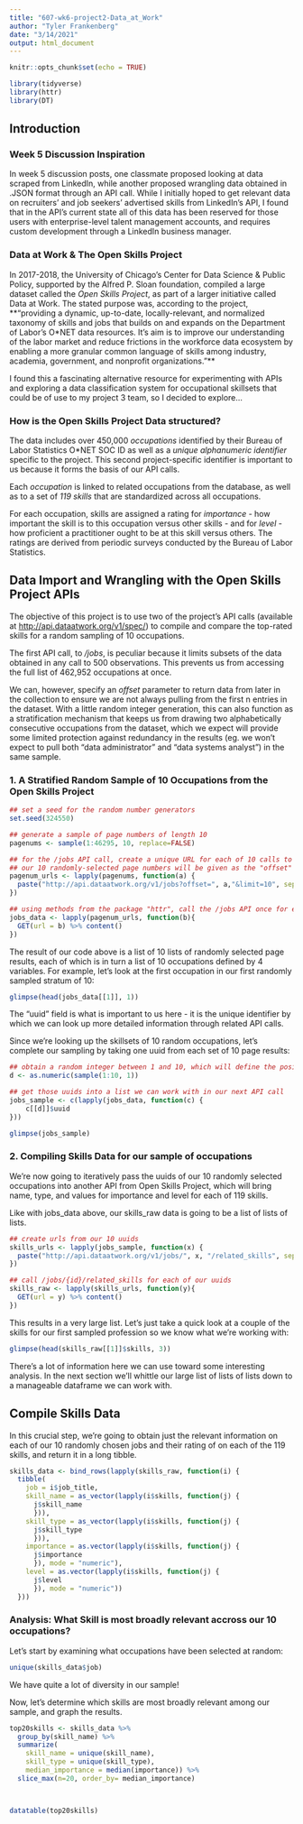 ```yaml
---
title: "607-wk6-project2-Data_at_Work"
author: "Tyler Frankenberg"
date: "3/14/2021"
output: html_document
---
```


```r

knitr::opts_chunk$set(echo = TRUE)

library(tidyverse)
library(httr)
library(DT)

```

## Introduction

### Week 5 Discussion Inspiration 

In week 5 discussion posts, one classmate proposed looking at data scraped from LinkedIn, while another proposed wrangling data obtained in .JSON format through an API call.  While I initially hoped to get relevant data on recruiters' and job seekers' advertised skills from LinkedIn's API, I found that in the API's current state all of this data has been reserved for those users with enterprise-level talent management accounts, and requires custom development through a LinkedIn business manager.  

### Data at Work & The Open Skills Project  

In 2017-2018, the University of Chicago's Center for Data Science & Public Policy, supported by the Alfred P. Sloan foundation, compiled a large dataset called the *Open Skills Project*, as part of a larger initiative called Data at Work.  The stated purpose was, according to the project, **"providing a dynamic, up-to-date, locally-relevant, and normalized taxonomy of skills and jobs that builds on and expands on the Department of Labor’s O*NET data resources. It’s aim is to improve our understanding of the labor market and reduce frictions in the workforce data ecosystem by enabling a more granular common language of skills among industry, academia, government, and nonprofit organizations."**

I found this a fascinating alternative resource for experimenting with APIs and exploring a data classification system for occupational skillsets that could be of use to my project 3 team, so I decided to explore...

### How is the Open Skills Project Data structured?

The data includes over 450,000 *occupations* identified by their Bureau of Labor Statistics O\*NET SOC ID as well as a *unique alphanumeric identifier* specific to the project.  This second project-specific identifier is important to us because it forms the basis of our API calls.

Each *occupation* is linked to related occupations from the database, as well as to a set of *119 skills* that are standardized across all occupations.

For each occupation, skills are assigned a rating for *importance* - how important the skill is to this occupation versus other skills - and for *level* - how proficient a practitioner ought to be at this skill versus others. The ratings are derived from periodic surveys conducted by the Bureau of Labor Statistics.


## Data Import and Wrangling with the Open Skills Project APIs

The objective of this project is to use two of the project's API calls (available at <http://api.dataatwork.org/v1/spec/>) to compile and compare the top-rated skills for a random sampling of 10 occupations.

The first API call, to */jobs*, is peculiar because it limits subsets of the data obtained in any call to 500 observations.  This prevents us from accessing the full list of 462,952 occupations at once.  

We can, however, specify an *offset* parameter to return data from later in the collection to ensure we are not always pulling from the first n entries in the dataset. With a little random integer generation, this can also function as a stratification mechanism that keeps us from drawing two alphabetically consecutive occupations from the dataset, which we expect will provide some limited protection against redundancy in the results (eg. we won't expect to pull both "data administrator" and "data systems analyst") in the same sample.


### 1. A Stratified Random Sample of 10 Occupations from the Open Skills Project  

```r

## set a seed for the random number generators
set.seed(324550)  

## generate a sample of page numbers of length 10 
pagenums <- sample(1:46295, 10, replace=FALSE)

## for the /jobs API call, create a unique URL for each of 10 calls to /jobs we will run.
## our 10 randomly-selected page numbers will be given as the "offset" argument, and we'll also give a "limit=10" argument to return 10 occupations with each call to the API.
pagenum_urls <- lapply(pagenums, function(a) {
  paste("http://api.dataatwork.org/v1/jobs?offset=", a,"&limit=10", sep="")
})

## using methods from the package "httr", call the /jobs API once for each of our urls, and compile the results of all 10 into a list
jobs_data <- lapply(pagenum_urls, function(b){
  GET(url = b) %>% content()
})

```


The result of our code above is a list of 10 lists of randomly selected page results, each of which is in turn a list of 10 occupations defined by 4 variables.  For example, let's look at the first occupation in our first randomly sampled stratum of 10:


```r

glimpse(head(jobs_data[[1]], 1))

```

The "uuid" field is what is important to us here - it is the unique identifier by which we can look up more detailed information through related API calls.  
  
Since we're looking up the skillsets of 10 random occupations, let's complete our sampling by taking one uuid from each set of 10 page results:

```r
## obtain a random integer between 1 and 10, which will define the position from which we take our uuids accross all 10 sets of page results
d <- as.numeric(sample(1:10, 1))

## get those uuids into a list we can work with in our next API call
jobs_sample <- c(lapply(jobs_data, function(c) {
    c[[d]]$uuid
}))

glimpse(jobs_sample)

```

### 2. Compiling Skills Data for our sample of occupations 

We're now going to iteratively pass the uuids of our 10 randomly selected occupations into another API from Open Skills Project, which will bring name, type, and values for importance and level for each of 119 skills.

Like with jobs_data above, our skills_raw data is going to be a list of lists of lists.

```r

## create urls from our 10 uuids
skills_urls <- lapply(jobs_sample, function(x) {
  paste("http://api.dataatwork.org/v1/jobs/", x, "/related_skills", sep="")
})

## call /jobs/{id}/related_skills for each of our uuids
skills_raw <- lapply(skills_urls, function(y){
  GET(url = y) %>% content()
})

```

This results in a very large list.  Let's just take a quick look at a couple of the skills for our first sampled profession so we know what we're working with:

```r

glimpse(head(skills_raw[[1]]$skills, 3))

```
There's a lot of information here we can use toward some interesting analysis.  In the next section we'll whittle our large list of lists of lists down to a manageable dataframe we can work with.


## Compile Skills Data

In this crucial step, we're going to obtain just the relevant information on each of our 10 randomly chosen jobs and their rating of on each of the 119 skills, and return it in a long tibble.

```r

skills_data <- bind_rows(lapply(skills_raw, function(i) {
  tibble(
    job = i$job_title,
    skill_name = as_vector(lapply(i$skills, function(j) {
      j$skill_name
      })),
    skill_type = as_vector(lapply(i$skills, function(j) {
      j$skill_type
      })),
    importance = as.vector(lapply(i$skills, function(j) {
      j$importance
      }), mode = "numeric"),
    level = as.vector(lapply(i$skills, function(j) {
      j$level
      }), mode = "numeric"))
  }))

```


### Analysis: What Skill is most broadly relevant accross our 10 occupations?

Let's start by examining what occupations have been selected at random:

```r

unique(skills_data$job)

```

We have quite a lot of diversity in our sample!

Now, let's determine which skills are most broadly relevant among our sample, and graph the results.

```r

top20skills <- skills_data %>% 
  group_by(skill_name) %>% 
  summarize(
    skill_name = unique(skill_name),
    skill_type = unique(skill_type),
    median_importance = median(importance)) %>%
  slice_max(n=20, order_by= median_importance)



datatable(top20skills)  

```

